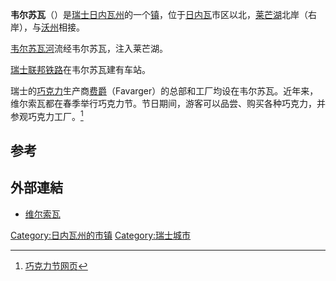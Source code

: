 {{瑞士市镇信息框
 | 市镇名称		= 韦尔苏瓦
 | 原文名称             = Versoix
 | 图片                = La Versoix a Versoix.JPG
 | 纹章 = Versoix-coat of arms.svg
 | 语言                   = [[法语|法语]]
 | 所属州               = 日内瓦州
 | iso-code-region 	= CH-GE
 | 所属区               = 无
 | lat_d=46|lat_m=17|lat_NS=N|long_d=6|long_m=10|long_EW=E
 | 邮政编码		= 1282
 | 市镇代码        	= 6620
 | 面积                 = 10.45
 | 平均海拔        =  385
 | 人口               = 12947<small>（2009年12月资料）</small>
 | 主页  		= www.versoix.ch
 | 市镇长           = 帕特里克·玛莱克-阿斯加尔（Patrick <br>Malek-Asghar）
 | 相邻市镇             = [[阿涅尔|阿涅尔]]、[[贝勒维|贝勒维]]、<br>[[沙瓦讷德布瓦|沙瓦讷德布瓦]]（[[沃州|沃州]]）、<br>[[科勒-博西|科勒-博西]]（[[沃州|沃州]]）、<br>[[科隆日-贝勒里夫|科隆日-贝勒里夫]]、[[科尔西耶|科尔西耶]]、<br>[[根托德|根托德]]、[[格里利|格里利]]（法国）<br>[[米村|米村]]（沃州）、[[索维尔尼|索维尔尼]]（法国）<br>[[韦尔索内|韦尔索内]]（法国）
 | 友好城市             = 
 | 地图文件 = Karte Gemeinde Versoix 2007.png
|}}
'''韦尔苏瓦'''（{{lang-fr|Versoix}}）是[[瑞士|瑞士]][[日内瓦州|日内瓦州]]的一个[[瑞士的市镇|镇]]，位于[[日内瓦|日内瓦]]市区以北，[[莱芒湖|莱芒湖]]北岸（右岸），与[[沃州|沃州]]相接。

[[韦尔苏瓦河|韦尔苏瓦河]]流经韦尔苏瓦，注入莱芒湖。

[[瑞士联邦铁路|瑞士联邦铁路]]在韦尔苏瓦建有车站。

瑞士的[[巧克力|巧克力]]生产商[[费爵|费爵]]（Favarger）的总部和工厂均设在韦尔苏瓦。近年来，维尔索瓦都在春季举行巧克力节。节日期间，游客可以品尝、购买各种巧克力，并参观巧克力工厂。<ref>[http://www.versoix.ch/fdc.php 巧克力节网页]{{Dead link|date=2018年6月 |bot=InternetArchiveBot |fix-attempted=no }}</ref>

==参考==
{{reflist}}

==外部連結==
*{{fr}}[https://web.archive.org/web/20190914211845/https://www.versoix.ch/ 维尔索瓦]

{{日内瓦州行政区划}}
{{Authority control}}
{{DEFAULTSORT:Versoix}}
[[Category:日内瓦州的市镇|Category:日内瓦州的市镇]]
[[Category:瑞士城市|Category:瑞士城市]]